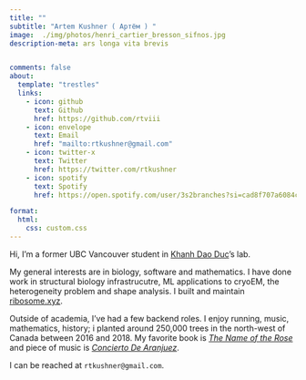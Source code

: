 ```yaml
---
title: ""
subtitle: "Artem Kushner ( Артём ) "
image:  ./img/photos/henri_cartier_bresson_sifnos.jpg
description-meta: ars longa vita brevis


comments: false
about:
  template: "trestles"
  links:
    - icon: github
      text: Github
      href: https://github.com/rtviii
    - icon: envelope
      text: Email
      href: "mailto:rtkushner@gmail.com"
    - icon: twitter-x
      text: Twitter
      href: https://twitter.com/rtkushner
    - icon: spotify
      text: Spotify
      href: https://open.spotify.com/user/3s2branches?si=cad8f707a6084cb1

format:
  html:
    css: custom.css
---
```


Hi, I'm a former UBC Vancouver student in [Khanh Dao Duc](https://kdaoduc.com/about/)'s lab.

My general interests are in biology, software and mathematics. I have done work in structural biology infrastrucutre, ML applications to cryoEM, the heterogeneity problem and shape analysis. I built and maintain [ribosome.xyz](https://ribosome.xyz/).

Outside of academia, I've had a few backend roles. I enjoy running, music, mathematics, history; i planted around 250,000 trees in the north-west of Canada between 2016 and 2018. My favorite book is _[ The Name of the Rose ](https://it.wikipedia.org/wiki/Il_nome_della_rosa)_ and piece of music is _[ Concierto De Aranjuez ](https://en.wikipedia.org/wiki/Concierto_de_Aranjuez)_.  

I can be reached at `rtkushner@gmail.com`.


